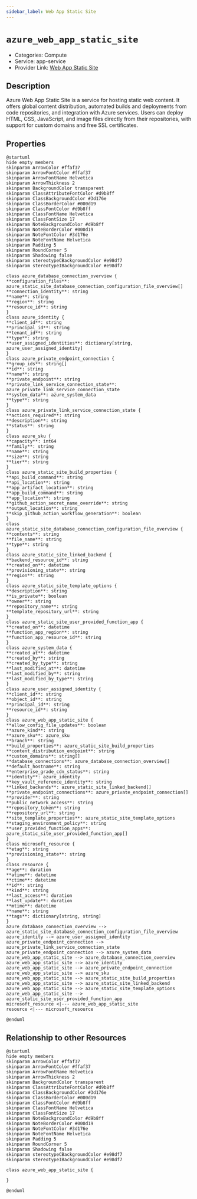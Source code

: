 ```yaml
---
sidebar_label: Web App Static Site
---
```


# `azure_web_app_static_site`

- Categories: Compute
- Service: app-service
- Provider Link: [Web App Static Site](https://learn.microsoft.com/en-us/azure/static-web-apps/)

## Description

Azure Web App Static Site is a service for hosting static web content. It offers global content distribution, automated builds and deployments from code repositories, and integration with Azure services. Users can deploy HTML, CSS, JavaScript, and image files directly from their repositories, with support for custom domains and free SSL certificates.

## Properties

<ZoomPanPinch>

```kroki imgType="plantuml" imgAlt="Diagram of Web App Static Site data model"
@startuml
hide empty members
skinparam ArrowColor #ffaf37
skinparam ArrowFontColor #ffaf37
skinparam ArrowFontName Helvetica
skinparam ArrowThickness 2
skinparam BackgroundColor transparent
skinparam ClassAttributeFontColor #d9b8ff
skinparam ClassBackgroundColor #3d176e
skinparam ClassBorderColor #000d19
skinparam ClassFontColor #d9b8ff
skinparam ClassFontName Helvetica
skinparam ClassFontSize 17
skinparam NoteBackgroundColor #d9b8ff
skinparam NoteBorderColor #000d19
skinparam NoteFontColor #3d176e
skinparam NoteFontName Helvetica
skinparam Padding 5
skinparam RoundCorner 5
skinparam Shadowing false
skinparam stereotypeCBackgroundColor #e98df7
skinparam stereotypeIBackgroundColor #e98df7

class azure_database_connection_overview {
**configuration_files**: azure_static_site_database_connection_configuration_file_overview[]
**connection_identity**: string
**name**: string
**region**: string
**resource_id**: string
}
class azure_identity {
**client_id**: string
**principal_id**: string
**tenant_id**: string
**type**: string
**user_assigned_identities**: dictionary[string, azure_user_assigned_identity]
}
class azure_private_endpoint_connection {
**group_ids**: string[]
**id**: string
**name**: string
**private_endpoint**: string
**private_link_service_connection_state**: azure_private_link_service_connection_state
**system_data**: azure_system_data
**type**: string
}
class azure_private_link_service_connection_state {
**actions_required**: string
**description**: string
**status**: string
}
class azure_sku {
**capacity**: int64
**family**: string
**name**: string
**size**: string
**tier**: string
}
class azure_static_site_build_properties {
**api_build_command**: string
**api_location**: string
**app_artifact_location**: string
**app_build_command**: string
**app_location**: string
**github_action_secret_name_override**: string
**output_location**: string
**skip_github_action_workflow_generation**: boolean
}
class azure_static_site_database_connection_configuration_file_overview {
**contents**: string
**file_name**: string
**type**: string
}
class azure_static_site_linked_backend {
**backend_resource_id**: string
**created_on**: datetime
**provisioning_state**: string
**region**: string
}
class azure_static_site_template_options {
**description**: string
**is_private**: boolean
**owner**: string
**repository_name**: string
**template_repository_url**: string
}
class azure_static_site_user_provided_function_app {
**created_on**: datetime
**function_app_region**: string
**function_app_resource_id**: string
}
class azure_system_data {
**created_at**: datetime
**created_by**: string
**created_by_type**: string
**last_modified_at**: datetime
**last_modified_by**: string
**last_modified_by_type**: string
}
class azure_user_assigned_identity {
**client_id**: string
**object_id**: string
**principal_id**: string
**resource_id**: string
}
class azure_web_app_static_site {
**allow_config_file_updates**: boolean
**azure_kind**: string
**azure_sku**: azure_sku
**branch**: string
**build_properties**: azure_static_site_build_properties
**content_distribution_endpoint**: string
**custom_domains**: string[]
**database_connections**: azure_database_connection_overview[]
**default_hostname**: string
**enterprise_grade_cdn_status**: string
**identity**: azure_identity
**key_vault_reference_identity**: string
**linked_backends**: azure_static_site_linked_backend[]
**private_endpoint_connections**: azure_private_endpoint_connection[]
**provider**: string
**public_network_access**: string
**repository_token**: string
**repository_url**: string
**site_template_properties**: azure_static_site_template_options
**staging_environment_policy**: string
**user_provided_function_apps**: azure_static_site_user_provided_function_app[]
}
class microsoft_resource {
**etag**: string
**provisioning_state**: string
}
class resource {
**age**: duration
**atime**: datetime
**ctime**: datetime
**id**: string
**kind**: string
**last_access**: duration
**last_update**: duration
**mtime**: datetime
**name**: string
**tags**: dictionary[string, string]
}
azure_database_connection_overview --> azure_static_site_database_connection_configuration_file_overview
azure_identity --> azure_user_assigned_identity
azure_private_endpoint_connection --> azure_private_link_service_connection_state
azure_private_endpoint_connection --> azure_system_data
azure_web_app_static_site --> azure_database_connection_overview
azure_web_app_static_site --> azure_identity
azure_web_app_static_site --> azure_private_endpoint_connection
azure_web_app_static_site --> azure_sku
azure_web_app_static_site --> azure_static_site_build_properties
azure_web_app_static_site --> azure_static_site_linked_backend
azure_web_app_static_site --> azure_static_site_template_options
azure_web_app_static_site --> azure_static_site_user_provided_function_app
microsoft_resource <|--- azure_web_app_static_site
resource <|--- microsoft_resource

@enduml
```

</ZoomPanPinch>

## Relationship to other Resources

<ZoomPanPinch>

```kroki imgType="plantuml" imgAlt="Diagram of Web App Static Site resource relationships"
@startuml
hide empty members
skinparam ArrowColor #ffaf37
skinparam ArrowFontColor #ffaf37
skinparam ArrowFontName Helvetica
skinparam ArrowThickness 2
skinparam BackgroundColor transparent
skinparam ClassAttributeFontColor #d9b8ff
skinparam ClassBackgroundColor #3d176e
skinparam ClassBorderColor #000d19
skinparam ClassFontColor #d9b8ff
skinparam ClassFontName Helvetica
skinparam ClassFontSize 17
skinparam NoteBackgroundColor #d9b8ff
skinparam NoteBorderColor #000d19
skinparam NoteFontColor #3d176e
skinparam NoteFontName Helvetica
skinparam Padding 5
skinparam RoundCorner 5
skinparam Shadowing false
skinparam stereotypeCBackgroundColor #e98df7
skinparam stereotypeIBackgroundColor #e98df7

class azure_web_app_static_site {

}

@enduml
```

</ZoomPanPinch>
